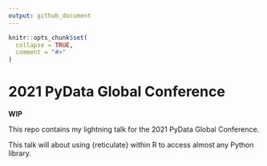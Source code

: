 ```yaml
---
output: github_document
---
```


<!-- README.md is generated from README.Rmd. Please edit that file -->

```r
knitr::opts_chunk$set(
  collapse = TRUE,
  comment = "#>"
)
```

# 2021 PyData Global Conference

**WIP**

This repo contains my lightning talk for the 2021 PyData Global Conference.

This talk will about using {reticulate} within R to access almost any Python library.


